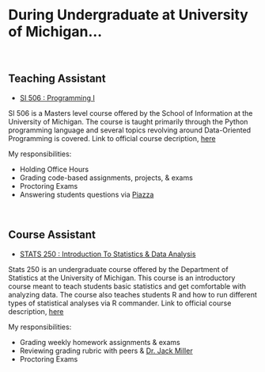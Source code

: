 &nbsp;
&nbsp;
&nbsp;
&nbsp;

# During Undergraduate at University of Michigan...
&nbsp;
&nbsp;
&nbsp;
&nbsp;

## Teaching Assistant
- [SI 506 : Programming I](https://www.si.umich.edu/programs/courses/506#gsc.tab=0)

SI 506 is a Masters level course offered by the School of Information at the University of Michigan. The course is taught primarily through the Python programming language and several topics revolving around Data-Oriented Programming is covered. Link to official course decription, [here](https://www.si.umich.edu/programs/courses/506#gsc.tab=0)

My responsibilities:

* Holding Office Hours
* Grading code-based assignments, projects, & exams
* Proctoring Exams
* Answering students questions via [Piazza](https://piazza.com)

&nbsp;
&nbsp;
&nbsp;
&nbsp;

## Course Assistant
- [STATS 250 : Introduction To Statistics & Data Analysis](https://lsa.umich.edu/stats/undergraduate-students/statistics-courses.html)

Stats 250 is an undergraduate course offered by the Department of Statistics at the University of Michigan. This course is an introductory course meant to teach students basic statistics and get comfortable with analyzing data. The course also teaches students R and how to run different types of statistical analyses via R commander. Link to official course description, [here](https://lsa.umich.edu/stats/undergraduate-students/statistics-courses.html)

My responsibilities:

* Grading weekly homework assignments & exams
* Reviewing grading rubric with peers & [Dr. Jack Miller](https://lsa.umich.edu/stats/people/faculty/jackie-miller.html)
* Proctoring Exams
